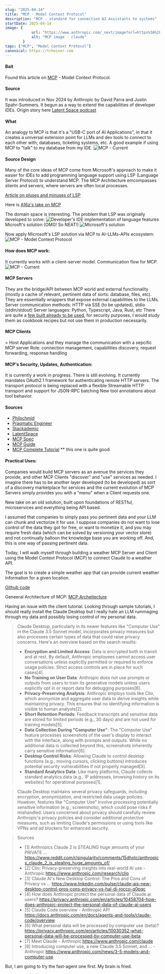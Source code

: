 ```yaml
---
slug: "2025-04-14"
title: "MCP - Model Context Protocol"
description: "MCP - standard for connection AI Assistants to systems"
startDate: 2025-04-14
image: {
            url: "https://www.anthropic.com/_next/image?url=https%3A%2F%2Fwww-cdn.anthropic.com%2Fimages%2F4zrzovbb%2Fwebsite%2F3aabd8804251c0364cbde9d2e4be6dc8e8c2faec-2880x1620.png&w=3840&q=75",
            alt: "MCP image - claude"
        }
tags: ["MCP", "Model Context Protocol"]
canonical: https://tcheiner.com
---
```

#### Bait
Found this article on [MCP](https://www.anthropic.com/news/model-context-protocol) - Model Context Protocol.

#### Source
It was introduced in Nov 2024 by Anthropic by David Parra and Justin Spahr-Summers.  It begun as a way to extend the
capabilities of developer IDEs.  Origin story here [Latent Space podcast](https://www.latent.space/p/mcp)

#### What
An analogy to MCP is that it's a "USB-C port of AI Applications", in that it
creates a universal extension point for LLMs and dev tools to connect to each other with; databases, ticketing systems,
etc.  A good example if using MCP to "talk" to my database from my IDE.
![MCP - Current](/images/posts/2025-04-14-latentspace-4-old.png)

#### Source Design
Many of the core ideas of MCP come from Microsoft's approach to make it easier for IDEs to add programming language
support using LSP (Language Server Protocol) to understand MCP.  The MCP Architecture emcompasses slients and servers,
where servers are often local processes.

[Article on pluses and minuses of LSP](https://www.michaelpj.com/blog/2024/09/03/lsp-good-bad-ugly.html)

Here is [A16z's take on MCP](https://a16z.com/a-deep-dive-into-mcp-and-the-future-of-ai-tooling/)

The domain space is interesting. The problem that LSP was originally developed to solve:
![Developer's IDE implementation of language features](/images/posts/2025-04-14-latentspace-1.png)
Microsft's solution (OMG!  So NEAT!)
![Microsoft's solution](/images/posts/2025-04-14-latentspace-2.png)

Now apply Microsoft's LSP solution via MCP to AI-LLMs-APIs ecosystem:
![MCP - Model Context Protocol](/images/posts/2025-04-14-latentspace-3.png)

#### How does MCP work:
It currently works with a client-server model.  Communication flow for MCP.
![MCP - Current](/images/posts/2025-04-14-latentspace-4.png)


#### MCP Servers
They are the bridge/API between MCP world and external functionality (mostly a cache of relevant, pertinent data of sorts: database, files, etc).
They are essentially wrappers that expose external capabilities to the LLMs.
Server communication methods: HTTP via SSE (to be updated), stdio (stdin/stdout)
Server languages: Python, Typescript, Java, Rust, etc
There are quite a [few built already to be used](https://github.com/modelcontextprotocol/servers), for security purposes, I would study them as cookbook recipes but not use them in production necessarily.

#### MCP Clients
= Host Applications and they manage the communication with a sepcific MCP server
Role: connection management, capabilities discovery, request forwarding, response handling

#### MCP's Security, Updates, Authentication:
It is currently a work in progress.  There is still evolving.
It currently mandates OAuth2.1 framework for authenticating remote HTTP servers.
The transport protocol is being replaced with a flexible Streamable HTTP transport and support for JSON-RPC batching
New tool annotations about tool behavior.

#### Sources
- [Philschmid](https://www.philschmid.de/mcp-introduction)
- [Pragmatic Engineer](https://newsletter.pragmaticengineer.com/p/mcp)
- [Stackademic](https://blog.stackademic.com/model-context-protocol-mcp-in-ai-9858b5ecd9ce)
- [LatentSpace](https://www.latent.space/p/mcp)
- [MCP Spec](https://modelcontextprotocol.io/examples)
- [MCP Guide](https://www.leanware.co/insights/model-context-protocol-guide)
- [MCP Complete Tutorial](https://medium.com/@nimritakoul01/the-model-context-protocol-mcp-a-complete-tutorial-a3abe8a7f4ef) ** this one is quite good.

#### Practical Uses:
Companies would build MCP servers as an avenue the services they provide, and other MCP Clients "discover"
and "use" services as needed.   I imagine there has to be another layer developed (to be developed) as sort of a
discovery marketplace for services and the current evolution of MCP Servers simply provides you with a "menu" when
a Client requests one.

New take on an old solution, built upon foundations of RESTful, microservices and everything being API based.

I assumed that companies to simply pass you pertinent data and your LLM can chunk and vectorize it
for use.  I suppose companies do not want to lose control of the data they got for free, or want to monetize it, and
you may require fresh data (which can be solved by versioning your vector store) and not continually balloon the
knowledge base you are working off.  And, this is one way of passing pertinent data.


Today, I will walk myself through building a weather MCP Server and Client using the Model Context Protocol (MCP)
to connect Claude to a weather API.

The goal is to create a simple weather app that can provide current weather information for a given location.

[Github code](https://github.com/tcheiner/MCP)

Geneeral Architecture of MCP: [MCP Archeitecture](/images/posts/2025-04-14-latentspace-6.png)

Having an issue with the client tutorial.  Looking through sample tutorials, I should really install the Claude Desktop
but I really hate an LLM rummaging through my data and possibly losing control of my personal data.

>Claude Desktop, particularly in its newer features like "Computer Use" in the Claude 3.5 Sonnet model, incorporates privacy measures but also processes certain types of data that could raise privacy concerns. Here's an overview based on the search results:
>
> - **Encryption and Limited Access**: Data is encrypted both in transit and at rest. By default, Anthropic employees cannot access user conversations unless explicitly permitted or required to enforce usage policies. Strict access controls are in place for such cases[4].
> - **No Training on User Data**: Anthropic does not use prompts or outputs from users to train its generative models unless users explicitly opt in or report data for debugging purposes[6].
> - **Privacy-Preserving Analysis**: Anthropic employs tools like Clio, which anonymize and aggregate user data to derive insights while maintaining privacy. This ensures that no identifying information is visible to human analysts[2].
> - **Short Retention Periods**: Feedback transcripts and sensitive data are stored for limited periods (e.g., 30 days) and are not used for training models[5].
> - **Data Collection During "Computer Use"**: The "Computer Use" feature processes screenshots of the user's display to interact with the interface, along with prompts and outputs. While no additional data is collected beyond this, screenshots inherently carry sensitive information[6].
> - **Desktop Control Risks**: Allowing Claude to control desktop functions (e.g., moving cursors, clicking buttons) introduces potential security vulnerabilities if not properly managed[3].
> - **Standard Analytics Data**: Like many platforms, Claude collects standard analytics data (e.g., IP addresses, browsing history on its websites) for operational purposes[1].

>Claude Desktop maintains several privacy safeguards, including encryption, anonymization, and restricted data usage policies. However, features like "Computer Use" involve processing potentially sensitive information (e.g., screenshots), which could pose risks if mishandled. Users concerned about privacy should carefully review Anthropic's privacy policies and consider additional protective measures, such as limiting Claude's permissions or using tools like VPNs and ad blockers for enhanced security.

>Sources
> - [1] Anthropics Claude 2 is STEALING huge amounts of your PRIVATE ... https://www.reddit.com/r/singularity/comments/15dhxtc/anthropics_claude_2_is_stealing_huge_amounts_of/
> - [2] Clio: Privacy-preserving insights into real-world AI use - Anthropic https://www.anthropic.com/research/clio
> - [3] Claude AI's New Desktop Control: The Pros and Cons of Privacy vs ... https://www.linkedin.com/pulse/claude-ais-new-desktop-control-pros-cons-privacy-vs-hal-di-rocco-q0pqc
> - [4] How does Anthropic protect the personal data of Claude.ai users? https://privacy.anthropic.com/en/articles/10458704-how-does-anthropic-protect-the-personal-data-of-claude-ai-users
> - [5] Claude Code overview - Anthropic API https://docs.anthropic.com/en/docs/agents-and-tools/claude-code/overview
> - [6] What personal data will be processed by computer use (beta)? https://privacy.anthropic.com/en/articles/10030352-what-personal-data-will-be-processed-by-computer-use-beta
> - [7] Meet Claude - Anthropic https://www.anthropic.com/claude
> - [8] Introducing computer use, a new Claude 3.5 Sonnet, and ... - Anthropic https://www.anthropic.com/news/3-5-models-and-computer-use

But, I am going to try the fast-agent one first.
My brain is fried.
